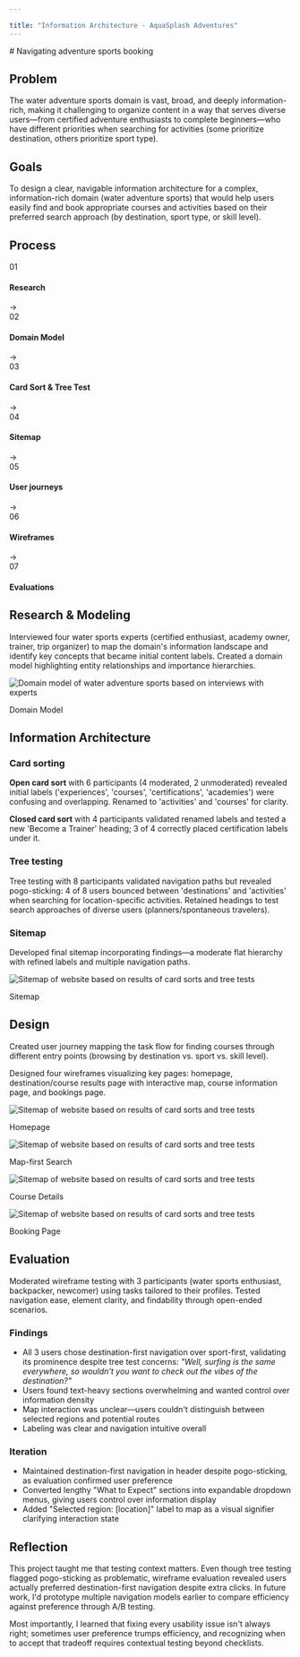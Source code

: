 ```yaml
---

title: "Information Architecture - AquaSplash Adventures"
---
```


<Layout>
# Navigating adventure sports booking

<ProjectMeta 
  tldr="Information architecture project designing AquaSplash Adventures, a water adventure sports platform connecting enthusiasts with courses, activities, and certified trainers across global destinations."
  timeline="3 months (Oct - Dec 2024)"
  role="UX Researcher & Designer"
  team="Solo"
/>

## Problem

The water adventure sports domain is vast, broad, and deeply information-rich, making it challenging to organize content in a way that serves diverse users—from certified adventure enthusiasts to complete beginners—who have different priorities when searching for activities (some prioritize destination, others prioritize sport type).

## Goals

To design a clear, navigable information architecture for a complex, information-rich domain (water adventure sports) that would help users easily find and book appropriate courses and activities based on their preferred search approach (by destination, sport type, or skill level).

## Process

<div className="process-linear">
  <div className="step-item">
    <div className="step-badge">01</div>
    <h4>Research</h4>
  </div>
  
  <div className="arrow">→</div>
  
  <div className="step-item">
    <div className="step-badge">02</div>
    <h4>Domain Model</h4>
  </div>
  
  <div className="arrow">→</div>
  
  <div className="step-item">
    <div className="step-badge">03</div>
    <h4>Card Sort & Tree Test</h4>
  </div>
  
  <div className="arrow">→</div>
  
  <div className="step-item">
    <div className="step-badge">04</div>
    <h4>Sitemap</h4>
  </div>
  
  <div className="arrow">→</div>
  
  <div className="step-item">
    <div className="step-badge">05</div>
    <h4>User journeys</h4>
  </div>
  
  <div className="arrow">→</div>
  
  <div className="step-item">
    <div className="step-badge">06</div>
    <h4>Wireframes</h4>
  </div>

  <div className="arrow">→</div>

  <div className="step-item">
    <div className="step-badge">07</div>
    <h4>Evaluations</h4>
  </div>
</div>


## Research & Modeling

Interviewed four water sports experts (certified enthusiast, academy owner, trainer, trip organizer) to map the domain's information landscape and identify key concepts that became initial content labels. Created a domain model highlighting entity relationships and importance hierarchies.

<div className="ia-image">
    <img src="/images/aquasplash-IA/domain-model.webp" alt="Domain model of water adventure sports based on interviews with experts" />
    <p className="caption">Domain Model</p>
  </div>

## Information Architecture

### Card sorting

**Open card sort** with 6 participants (4 moderated, 2 unmoderated) revealed initial labels ('experiences', 'courses', 'certifications', 'academies') were confusing and overlapping. Renamed to 'activities' and 'courses' for clarity.

**Closed card sort** with 4 participants validated renamed labels and tested a new 'Become a Trainer' heading; 3 of 4 correctly placed certification labels under it.

### Tree testing

Tree testing with 8 participants validated navigation paths but revealed pogo-sticking: 4 of 8 users bounced between 'destinations' and 'activities' when searching for location-specific activities. Retained headings to test search approaches of diverse users (planners/spontaneous travelers).

### Sitemap

Developed final sitemap incorporating findings—a moderate flat hierarchy with refined labels and multiple navigation paths.

<div className="ia-image">
    <img src="/images/aquasplash-IA/sitemap.webp" alt="Sitemap of website based on results of card sorts and tree tests" />
    <p className="caption">Sitemap</p>
  </div>

## Design

Created user journey mapping the task flow for finding courses through different entry points (browsing by destination vs. sport vs. skill level).

Designed four wireframes visualizing key pages: homepage, destination/course results page with interactive map, course information page, and bookings page.

<div className="wireframe-1-2">
<div className="ia-image">
    <img src="/images/aquasplash-IA/wireframe-1.webp" alt="Sitemap of website based on results of card sorts and tree tests" />
    <p className="caption">Homepage</p>
  </div>

<div className="ia-image">
    <img src="/images/aquasplash-IA/wireframe-2.webp" alt="Sitemap of website based on results of card sorts and tree tests" />
    <p className="caption">Map-first Search</p>
  </div>
</div>

<div className="wireframe-3-4">
<div className="ia-image">
    <img src="/images/aquasplash-IA/wireframe-3.webp" alt="Sitemap of website based on results of card sorts and tree tests" />
    <p className="caption">Course Details</p>
  </div>

<div className="ia-image">
    <img src="/images/aquasplash-IA/wireframe-4.webp" alt="Sitemap of website based on results of card sorts and tree tests" />
    <p className="caption">Booking Page</p>
  </div>
</div>

## Evaluation

Moderated wireframe testing with 3 participants (water sports enthusiast, backpacker, newcomer) using tasks tailored to their profiles. Tested navigation ease, element clarity, and findability through open-ended scenarios.

### Findings

- All 3 users chose destination-first navigation over sport-first, validating its prominence despite tree test concerns: *"Well, surfing is the same everywhere, so wouldn't you want to check out the vibes of the destination?"*
- Users found text-heavy sections overwhelming and wanted control over information density
- Map interaction was unclear—users couldn't distinguish between selected regions and potential routes
- Labeling was clear and navigation intuitive overall

### Iteration

- Maintained destination-first navigation in header despite pogo-sticking, as evaluation confirmed user preference
- Converted lengthy "What to Expect" sections into expandable dropdown menus, giving users control over information display
- Added "Selected region: [location]" label to map as a visual signifier clarifying interaction state

## Reflection

This project taught me that testing context matters. Even though tree testing flagged pogo-sticking as problematic, wireframe evaluation revealed users actually preferred destination-first navigation despite extra clicks. In future work, I'd prototype multiple navigation models earlier to compare efficiency against preference through A/B testing. 

Most importantly, I learned that fixing every usability issue isn't always right; sometimes user preference trumps efficiency, and recognizing when to accept that tradeoff requires contextual testing beyond checklists.

</Layout>